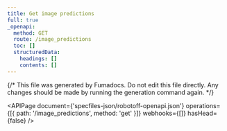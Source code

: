 ```yaml
---
title: Get image predictions
full: true
_openapi:
  method: GET
  route: /image_predictions
  toc: []
  structuredData:
    headings: []
    contents: []
---
```


{/* This file was generated by Fumadocs. Do not edit this file directly. Any changes should be made by running the generation command again. */}

<APIPage
  document={'specfiles-json/robotoff-openapi.json'}
  operations={[{ path: '/image_predictions', method: 'get' }]}
  webhooks={[]}
  hasHead={false}
/>
